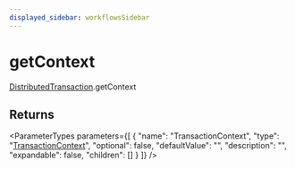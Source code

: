 ```yaml
---
displayed_sidebar: workflowsSidebar
---
```



# getContext

[DistributedTransaction](../../classes/DistributedTransaction.mdx).getContext

## Returns

<ParameterTypes parameters={[
  {
    "name": "TransactionContext",
    "type": "[TransactionContext](../../classes/TransactionContext.mdx)",
    "optional": false,
    "defaultValue": "",
    "description": "",
    "expandable": false,
    "children": []
  }
]} />
